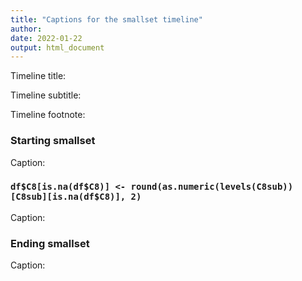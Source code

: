 ```yaml
---
title: "Captions for the smallset timeline"
author: 
date: 2022-01-22
output: html_document
---
```


Timeline title: 

Timeline subtitle: 

Timeline footnote: 

### Starting smallset

Caption: 

### `df$C8[is.na(df$C8)] <- round(as.numeric(levels(C8sub))[C8sub][is.na(df$C8)], 2)`

Caption: 

### Ending smallset

Caption: 
